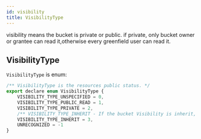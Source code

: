 ```yaml
---
id: visibility
title: VisibilityType
---
```


visibility means the bucket is private or public. if private, only bucket owner or grantee can read
it,otherwise every greenfield user can read it.

## VisibilityType

`VisibilityType` is enum:

```jsx
/** VisibilityType is the resources public status. */
export declare enum VisibilityType {
    VISIBILITY_TYPE_UNSPECIFIED = 0,
    VISIBILITY_TYPE_PUBLIC_READ = 1,
    VISIBILITY_TYPE_PRIVATE = 2,
    /** VISIBILITY_TYPE_INHERIT - If the bucket Visibility is inherit, it's finally set to private. If the object Visibility is inherit, it's the same as bucket. */
    VISIBILITY_TYPE_INHERIT = 3,
    UNRECOGNIZED = -1
}
```
